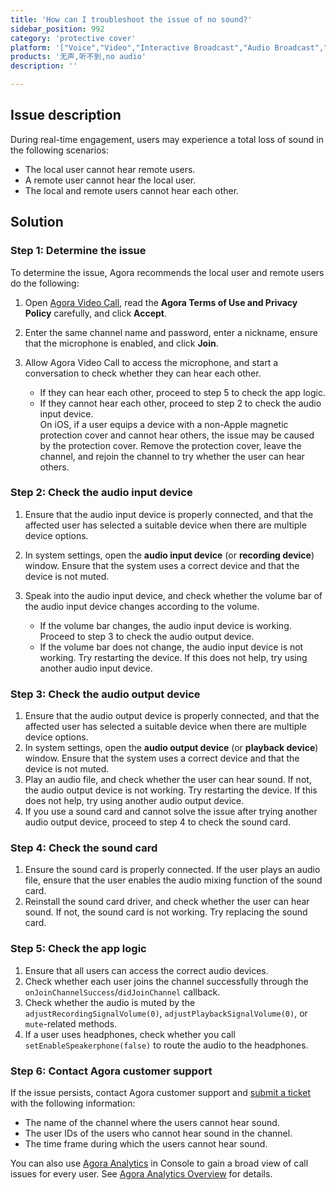 ```yaml
---
title: 'How can I troubleshoot the issue of no sound?'
sidebar_position: 992 
category: 'protective cover' 
platform: '["Voice","Video","Interactive Broadcast","Audio Broadcast","Interactive Gaming"]'
products: '无声,听不到,no audio'   
description: '' 

---
```



## Issue description

During real-time engagement, users may experience a total loss of sound in the following scenarios:

- The local user cannot hear remote users.
- A remote user cannot hear the local user.
- The local and remote users cannot hear each other.

## Solution

### Step 1: Determine the issue

To determine the issue, Agora recommends the local user and remote users do the following:

1. Open [Agora Video Call](https://videocall.agora.io/), read the **Agora Terms of Use and Privacy Policy** carefully, and click **Accept**.

2. Enter the same channel name and password, enter a nickname, ensure that the microphone is enabled, and click **Join**.

3. Allow Agora Video Call to access the microphone, and start a conversation to check whether they can hear each other.

   - If they can hear each other, proceed to step 5 to check the app logic.
   - If they cannot hear each other, proceed to step 2 to check the audio input device.
   	 <div class="alert note">On iOS, if a user equips a device with a non-Apple magnetic protection cover and cannot hear others, the issue may be caused by the protection cover. Remove the protection cover, leave the channel, and rejoin the channel to try whether the user can hear others.</div>

### Step 2: Check the audio input device

1. Ensure that the audio input device is properly connected, and that the affected user has selected a suitable device when there are multiple device options.

2. In system settings, open the **audio input device** (or **recording device**) window. Ensure that the system uses a correct device and that the device is not muted.

3. Speak into the audio input device, and check whether the volume bar of the audio input device changes according to the volume.

   - If the volume bar changes, the audio input device is working. Proceed to step 3 to check the audio output device.
   - If the volume bar does not change, the audio input device is not working. Try restarting the device. If this does not help, try using another audio input device.

### Step 3: Check the audio output device

1. Ensure that the audio output device is properly connected, and that the affected user has selected a suitable device when there are multiple device options.
2. In system settings, open the **audio output device** (or **playback device**) window. Ensure that the system uses a correct device and that the device is not muted.
3. Play an audio file, and check whether the user can hear sound. If not, the audio output device is not working. Try restarting the device. If this does not help, try using another audio output device.
4. If you use a sound card and cannot solve the issue after trying another audio output device, proceed to step 4 to check the sound card.

### Step 4: Check the sound card

1. Ensure the sound card is properly connected. If the user plays an audio file, ensure that the user enables the audio mixing function of the sound card.
2. Reinstall the sound card driver, and check whether the user can hear sound. If not, the sound card is not working. Try replacing the sound card.

### Step 5: Check the app logic

1. Ensure that all users can access the correct audio devices.
2. Check whether each user joins the channel successfully through the `onJoinChannelSuccess`/`didJoinChannel` callback.
3. Check whether the audio is muted by the `adjustRecordingSignalVolume(0)`, `adjustPlaybackSignalVolume(0)`, or `mute`-related methods.
4. If a user uses headphones, check whether you call `setEnableSpeakerphone(false)` to route the audio to the headphones.

### Step 6: Contact Agora customer support

If the issue persists, contact Agora customer support and [submit a ticket](https://agora-ticket.agora.io/) with the following information:

- The name of the channel where the users cannot hear sound.
- The user IDs of the users who cannot hear sound in the channel.
- The time frame during which the users cannot hear sound.

You can also use [Agora Analytics](https://dashboard.agora.io/analytics/call/search) in Console to gain a broad view of call issues for every user. See [Agora Analytics Overview](https://docs.agora.io/en/Agora%20Analytics/aa_guide?platform=All%20Platforms) for details.